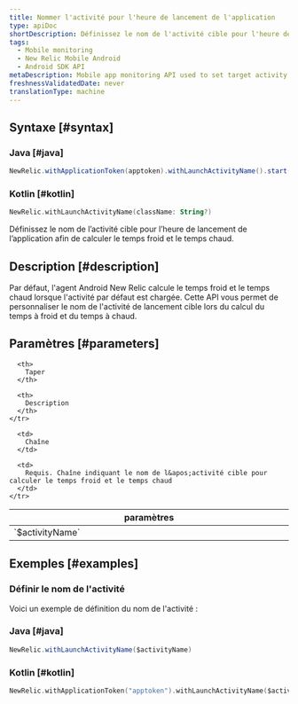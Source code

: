 ```yaml
---
title: Nommer l'activité pour l'heure de lancement de l'application
type: apiDoc
shortDescription: Définissez le nom de l'activité cible pour l'heure de lancement de l'application afin de calculer le temps froid et le temps chaud
tags:
  - Mobile monitoring
  - New Relic Mobile Android
  - Android SDK API
metaDescription: Mobile app monitoring API used to set target activity name.
freshnessValidatedDate: never
translationType: machine
---
```


## Syntaxe [#syntax]

### Java [#java]

```java
NewRelic.withApplicationToken(apptoken).withLaunchActivityName().start(this.getApplication());
```

### Kotlin [#kotlin]

```kotlin
NewRelic.withLaunchActivityName(className: String?)
```

Définissez le nom de l’activité cible pour l’heure de lancement de l’application afin de calculer le temps froid et le temps chaud.

## Description [#description]

Par défaut, l&apos;agent Android New Relic calcule le temps froid et le temps chaud lorsque l&apos;activité par défaut est chargée. Cette API vous permet de personnaliser le nom de l&apos;activité de lancement cible lors du calcul du temps à froid et du temps à chaud.

## Paramètres [#parameters]

<table>
  <thead>
    <tr>
      <th width="25%">
        paramètres
      </th>

      <th>
        Taper
      </th>

      <th>
        Description
      </th>
    </tr>
  </thead>

  <tbody>
    <tr>
      <td>
        `$activityName`
      </td>

      <td>
        Chaîne
      </td>

      <td>
        Requis. Chaîne indiquant le nom de l&apos;activité cible pour calculer le temps froid et le temps chaud
      </td>
    </tr>
  </tbody>
</table>

## Exemples [#examples]

### Définir le nom de l&apos;activité

Voici un exemple de définition du nom de l&apos;activité :

### Java [#java]

```java
NewRelic.withLaunchActivityName($activityName)
```

### Kotlin [#kotlin]

```kotlin
NewRelic.withApplicationToken("apptoken").withLaunchActivityName($activityName).start(applicationContext)
```